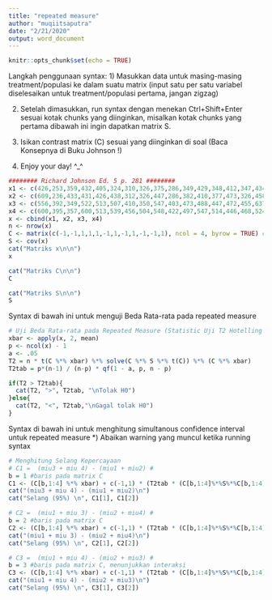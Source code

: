 ---
title: "repeated measure"
author: "muqiitsaputra"
date: "2/21/2020"
output: word_document
---

```{r setup, include=FALSE}
knitr::opts_chunk$set(echo = TRUE)
```
Langkah penggunaan syntax:
1) Masukkan data untuk masing-masing treatment/populasi ke dalam suatu matrix (input satu per satu variabel diselesaikan untuk treatment/populasi pertama, jangan zigzag)

2) Setelah dimasukkan, run syntax dengan menekan Ctrl+Shift+Enter sesuai kotak chunks yang diinginkan, misalkan kotak chunks yang pertama dibawah ini ingin dapatkan matrix S.

3) Isikan contrast matrix (C) sesuai yang diinginkan di soal (Baca Konsepnya di Buku Johnson !)

4) Enjoy your day! ^_^
```{r}
######## Richard Johnson Ed. 5 p. 281 ########
x1 <- c(426,253,359,432,405,324,310,326,375,286,349,429,348,412,347,434,364,420,397)
x2 <- c(609,236,433,431,426,438,312,326,447,286,382,410,377,473,326,458,367,395,556)
x3 <- c(556,392,349,522,513,507,410,350,547,403,473,488,447,472,455,637,432,508,645)
x4 <- c(600,395,357,600,513,539,456,504,548,422,497,547,514,446,468,524,469,531,625)
x <- cbind(x1, x2, x3, x4)
n <- nrow(x)
C <- matrix(c(-1,-1,1,1,1,-1,1,-1,1,-1,-1,1), ncol = 4, byrow = TRUE) #contrast matrix, sesuaikan dengan soal
S <- cov(x)
cat("Matriks x\n\n")
x

cat("Matriks C\n\n")
C

cat("Matriks S\n\n")
S
```

Syntax di bawah ini untuk menguji Beda Rata-rata pada repeated measure
```{r}
# Uji Beda Rata-rata pada Repeated Measure (Statistic Uji T2 Hotelling's)
xbar <- apply(x, 2, mean)
p <- ncol(x) - 1
a <- .05
T2 = n * t(C %*% xbar) %*% solve(C %*% S %*% t(C)) %*% (C %*% xbar)
T2tab = p*(n-1) / (n-p) * qf(1 - a, p, n - p)

if(T2 > T2tab){
  cat(T2, ">", T2tab, "\nTolak H0")
}else{
  cat(T2, "<", T2tab,"\nGagal tolak H0")
}
```

Syntax di bawah ini untuk menghitung simultanous confidence interval untuk repeated measure
*) Abaikan warning yang muncul ketika running syntax
```{r}
# Menghitung Selang Kepercayaan
# C1 =  (miu3 + miu 4) - (miu1 + miu2) #
b = 1 #baris pada matrix C
C1 <- (C[b,1:4] %*% xbar) + c(-1,1) * (T2tab * (C[b,1:4]%*%S%*%C[b,1:4]) / n)^0.5
cat("(miu3 + miu 4) - (miu1 + miu2)\n")
cat("Selang (95%) \n", C1[1], C1[2])

# C2 =  (miu1 + miu 3) - (miu2 + miu4) #
b = 2 #baris pada matrix C
C2 <- (C[b,1:4] %*% xbar) + c(-1,1) * (T2tab * (C[b,1:4]%*%S%*%C[b,1:4]) / n)^0.5
cat("(miu1 + miu 3) - (miu2 + miu4)\n")
cat("Selang (95%) \n", C2[1], C2[2])

# C3 =  (miu1 + miu 4) - (miu2 + miu3) #
b = 3 #baris pada matrix C, menunjukkan interaksi
C3 <- (C[b,1:4] %*% xbar) + c(-1,1) * (T2tab * (C[b,1:4]%*%S%*%C[b,1:4]) / n)^0.5
cat("(miu1 + miu 4) - (miu2 + miu3)\n")
cat("Selang (95%) \n", C3[1], C3[2])
```

